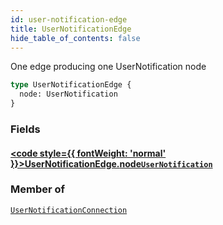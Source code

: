 ```yaml
---
id: user-notification-edge
title: UserNotificationEdge
hide_table_of_contents: false
---
```








One edge producing one UserNotification node

```graphql
type UserNotificationEdge {
  node: UserNotification
}
```


### Fields

#### [<code style={{ fontWeight: 'normal' }}>UserNotificationEdge.<b>node</b></code>](#)<Bullet />[`UserNotification`](/adminidentity/api/graphql-admin/reference/objects/user-notification) <Badge class="secondary" text="object"/>
> 
> 



### Member of

[`UserNotificationConnection`](/adminidentity/api/graphql-admin/reference/objects/user-notification-connection)  <Badge class="secondary" text="object"/>



